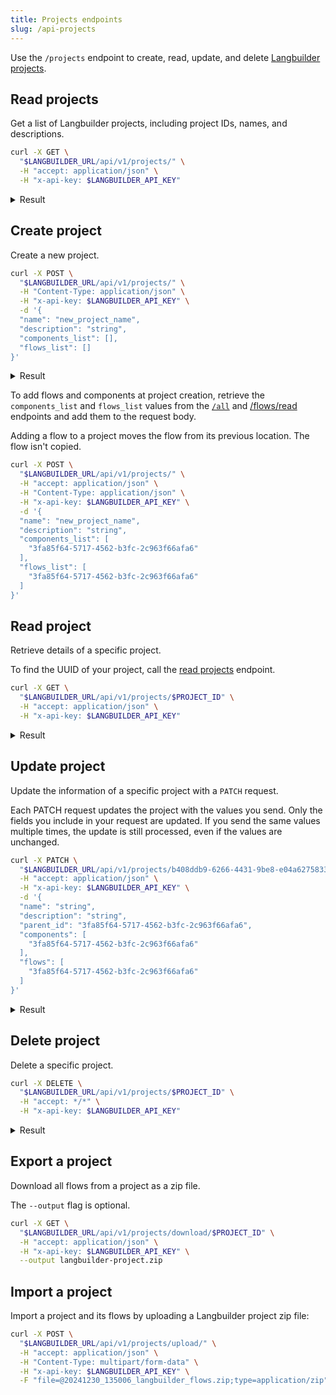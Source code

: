 ```yaml
---
title: Projects endpoints
slug: /api-projects
---
```



Use the `/projects` endpoint to create, read, update, and delete [Langbuilder projects](/concepts-flows#projects).

## Read projects

Get a list of Langbuilder projects, including project IDs, names, and descriptions.

```bash
curl -X GET \
  "$LANGBUILDER_URL/api/v1/projects/" \
  -H "accept: application/json" \
  -H "x-api-key: $LANGBUILDER_API_KEY"
```

<details>
<summary>Result</summary>

```json
[
  {
    "name": "Starter Project",
    "description": "Manage your own projects. Download and upload projects.",
    "id": "1415de42-8f01-4f36-bf34-539f23e47466",
    "parent_id": null
  }
]
```

</details>

## Create project

Create a new project.

```bash
curl -X POST \
  "$LANGBUILDER_URL/api/v1/projects/" \
  -H "Content-Type: application/json" \
  -H "x-api-key: $LANGBUILDER_API_KEY" \
  -d '{
  "name": "new_project_name",
  "description": "string",
  "components_list": [],
  "flows_list": []
}'
```

<details>
<summary>Result</summary>

```json
{
  "name": "new_project_name",
  "description": "string",
  "id": "b408ddb9-6266-4431-9be8-e04a62758331",
  "parent_id": null
}
```

</details>

To add flows and components at project creation, retrieve the `components_list` and `flows_list` values from the [`/all`](/api-reference-api-examples#get-all-components) and [/flows/read](/api-flows#read-flows) endpoints and add them to the request body.

Adding a flow to a project moves the flow from its previous location. The flow isn't copied.

```bash
curl -X POST \
  "$LANGBUILDER_URL/api/v1/projects/" \
  -H "accept: application/json" \
  -H "Content-Type: application/json" \
  -H "x-api-key: $LANGBUILDER_API_KEY" \
  -d '{
  "name": "new_project_name",
  "description": "string",
  "components_list": [
    "3fa85f64-5717-4562-b3fc-2c963f66afa6"
  ],
  "flows_list": [
    "3fa85f64-5717-4562-b3fc-2c963f66afa6"
  ]
}'
```

## Read project

Retrieve details of a specific project.

To find the UUID of your project, call the [read projects](#read-projects) endpoint.

```bash
curl -X GET \
  "$LANGBUILDER_URL/api/v1/projects/$PROJECT_ID" \
  -H "accept: application/json" \
  -H "x-api-key: $LANGBUILDER_API_KEY"
```

<details>
<summary>Result</summary>

```json
[
  {
    "name": "Starter Project",
    "description": "Manage your own projects. Download and upload projects.",
    "id": "3fa85f64-5717-4562-b3fc-2c963f66afa6",
    "parent_id": null
  }
]
```

</details>

## Update project

Update the information of a specific project with a `PATCH` request.

Each PATCH request updates the project with the values you send.
Only the fields you include in your request are updated.
If you send the same values multiple times, the update is still processed, even if the values are unchanged.

```bash
curl -X PATCH \
  "$LANGBUILDER_URL/api/v1/projects/b408ddb9-6266-4431-9be8-e04a62758331" \
  -H "accept: application/json" \
  -H "x-api-key: $LANGBUILDER_API_KEY" \
  -d '{
  "name": "string",
  "description": "string",
  "parent_id": "3fa85f64-5717-4562-b3fc-2c963f66afa6",
  "components": [
    "3fa85f64-5717-4562-b3fc-2c963f66afa6"
  ],
  "flows": [
    "3fa85f64-5717-4562-b3fc-2c963f66afa6"
  ]
}'
```

<details>
<summary>Result</summary>

```json
{
  "name": "string",
  "description": "string",
  "id": "b408ddb9-6266-4431-9be8-e04a62758331",
  "parent_id": null
}
```

</details>

## Delete project

Delete a specific project.

```bash
curl -X DELETE \
  "$LANGBUILDER_URL/api/v1/projects/$PROJECT_ID" \
  -H "accept: */*" \
  -H "x-api-key: $LANGBUILDER_API_KEY"
```

<details>
<summary>Result</summary>

```text
204 No Content
```

</details>

## Export a project

Download all flows from a project as a zip file.

The `--output` flag is optional.

```bash
curl -X GET \
  "$LANGBUILDER_URL/api/v1/projects/download/$PROJECT_ID" \
  -H "accept: application/json" \
  -H "x-api-key: $LANGBUILDER_API_KEY" \
  --output langbuilder-project.zip
```

## Import a project

Import a project and its flows by uploading a Langbuilder project zip file:

```bash
curl -X POST \
  "$LANGBUILDER_URL/api/v1/projects/upload/" \
  -H "accept: application/json" \
  -H "Content-Type: multipart/form-data" \
  -H "x-api-key: $LANGBUILDER_API_KEY" \
  -F "file=@20241230_135006_langbuilder_flows.zip;type=application/zip"
```
